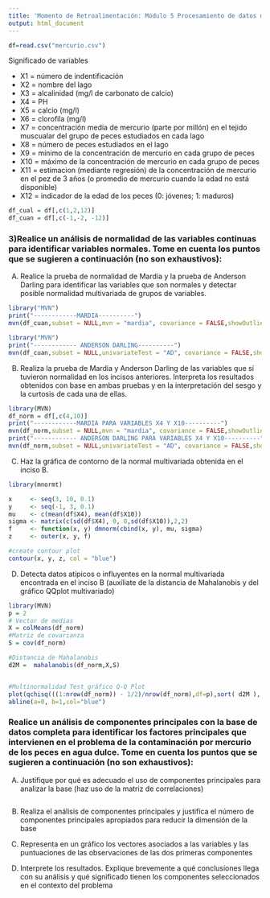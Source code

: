 ```yaml
---
title: 'Momento de Retroalimentación: Módulo 5 Procesamiento de datos multivariados (Portafolio Implementación)'
output: html_document
---
```


```r
df=read.csv("mercurio.csv")
```

Significado de variables 

  - X1 = número de indentificación
  - X2 = nombre del lago
  - X3 = alcalinidad (mg/l de carbonato de calcio)
  - X4 = PH
  - X5 = calcio (mg/l)
  - X6 = clorofila (mg/l)
  - X7 = concentración media de mercurio (parte por millón) en el tejido muscualar del grupo de peces estudiados en cada lago
  - X8 = número de peces estudiados en el lago
  - X9 = mínimo de la concentración de mercurio en cada grupo de peces
  - X10 = máximo de la concentración de mercurio en cada grupo de peces
  - X11 = estimacion (mediante regresión) de la concentración de mercurio en el pez de 3 años (o promedio de mercurio cuando la edad no está disponible)
  - X12 = indicador de la edad de los peces (0: jóvenes; 1: maduros)

```r
df_cual = df[,c(1,2,12)]
df_cuan = df[,c(-1,-2, -12)]
```

### 3)Realice un análisis de normalidad de las variables continuas para identificar variables normales. Tome en cuenta los puntos que se sugieren a continuación (no son exhaustivos):

A) Realice la prueba de normalidad de Mardia y la prueba de Anderson Darling para identificar las variables que son normales y detectar posible normalidad multivariada de grupos de variables.

```r
library("MVN")
print("------------MARDIA----------")
mvn(df_cuan,subset = NULL,mvn = "mardia", covariance = FALSE,showOutliers = FALSE)
```

```r
library("MVN")
print("------------ ANDERSON DARLING----------")
mvn(df_cuan,subset = NULL,univariateTest = "AD", covariance = FALSE,showOutliers = FALSE)
```

B) Realiza la prueba de Mardia y Anderson Darling de las variables que sí tuvieron normalidad en los incisos anteriores. Interpreta los resultados obtenidos con base en ambas pruebas y en la interpretación del sesgo y la curtosis de cada una de ellas.

```r
library(MVN)
df_norm = df[,c(4,10)]
print("------------MARDIA PARA VARIABLES X4 Y X10----------")
mvn(df_norm,subset = NULL,mvn = "mardia", covariance = FALSE,showOutliers = FALSE)
print("------------ ANDERSON DARLING PARA VARIABLES X4 Y X10----------")
mvn(df_norm,subset = NULL,univariateTest = "AD", covariance = FALSE,showOutliers = FALSE)
```
C) Haz la gráfica de contorno de la normal multivariada obtenida en el inciso B.

```r
library(mnormt)

x     <- seq(3, 10, 0.1) 
y     <- seq(-1, 3, 0.1)
mu    <- c(mean(df$X4), mean(df$X10))
sigma <- matrix(c(sd(df$X4), 0, 0,sd(df$X10)),2,2)
f     <- function(x, y) dmnorm(cbind(x, y), mu, sigma)
z     <- outer(x, y, f)

#create contour plot
contour(x, y, z, col = "blue")
```	

D) Detecta datos atípicos o influyentes en la normal multivariada encontrada en el inciso B (auxíliate de la distancia de Mahalanobis y del gráfico QQplot multivariado)

```r
library(MVN)
p = 2
# Vector de medias
X = colMeans(df_norm)
#Matriz de covarianza
S = cov(df_norm)

#Distancia de Mahalanobis
d2M =  mahalanobis(df_norm,X,S)


#Multinormalidad Test gráfico Q-Q Plot
plot(qchisq(((1:nrow(df_norm)) - 1/2)/nrow(df_norm),df=p),sort( d2M ), main = "Q-Q Plot", ylab = "Quantile" , xlab = "Squared Malahanobis distance")
abline(a=0, b=1,col="blue")
```
### Realice un análisis de componentes principales con la base de datos completa para identificar los factores principales que intervienen en el problema de la contaminación por mercurio de los peces en agua dulce. Tome en cuenta los puntos que se sugieren a continuación (no son exhaustivos):

A) Justifique por qué es adecuado el uso de componentes principales para analizar la base (haz uso de la matriz de correlaciones)

```r


```

B) Realiza el análisis de componentes principales y justifica el número de componentes principales apropiados para reducir la dimensión de la base

C) Representa en un gráfico los vectores asociados a las variables y las puntuaciones de las observaciones de las dos primeras componentes

D) Interprete los resultados. Explique brevemente a qué conclusiones llega con su análisis y qué significado tienen los componentes seleccionados en el contexto del problema



